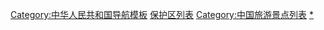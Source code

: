 {{Navbox
|listclass=hlist
|name = 中华人民共和国各类资源保护列表
|state = {{{state<includeonly>|collapsed</includeonly>}}}
|title = {{PRC}}[[自然环境|自然]][[生态环境]]、[[生物多样性]]、[[历史]][[文化遗产]]保护与[[旅游]][[资源]]开发列表
 
|group2 = 原生境保存
|list2 = 
*[[中华人民共和国国家公园列表|国家公园]]
*[[中华人民共和国国家级自然保护区列表|自然保护区]]
*[[中华人民共和国国家级典型地震遗址列表|典型地震遗址]]
*[[中华人民共和国国家地质公园列表|地质公园]]
*[[中华人民共和国国家森林公园列表|森林公园]]
*[[中华人民共和国国家城市湿地公园列表|城市湿地公园]]
*[[中华人民共和国国家湿地公园列表|湿地公园]]
*[[国家级水土流失重点防治区列表|水土流失重点防治区]]
*[[中华人民共和国国家级生态功能保护区|生态功能保护区]]
*[[中华人民共和国国家级海洋特别保护区|海洋特别保护区]]
*[[国家级水产种质资源保护区|水产种质资源保护区]]
*[[中国生物圈保护区网络|生物圈保护区网络]]
*[[国家重点保护湿地名录|重点保护湿地]]
*[[中国植物园列表|植物园]]
*[[中国温泉之乡|温泉之乡]]
 
|group3 = 历史文化遗存
|list3 = 
*[[全国重点文物保护单位|重点文物保护单位]]
*[[全国重点烈士纪念建筑物保护单位|重点烈士纪念建筑物保护单位]]
*[[汉族地区佛教全国重点寺院|汉地佛教重点寺院]]
*[[道教全国重点宫观|道教重点宫观]]
*[[国家历史文化名城|历史文化名城]]/[[中国历史文化名镇|名镇]]/[[中国历史文化名村|名村]]/[[中国历史文化名街|名街]]/[[中国历史文化街区|街区]]
*[[中国传统村落名录|传统村落]]
*[[国家级文化生态保护区|文化生态保护区]]
*[[国家考古遗址公园|考古遗址公园]]
*[[中华人民共和国国家矿山公园列表|矿山公园]]
*[[中国国家水利风景区列表|水利风景区]]
*[[国家工业遗产|工业遗产]]
*[[中国20世纪建筑遗产名录|20世纪建筑遗产]]
*[[中国档案文献遗产|档案文献遗产]]
*[[国家级非物质文化遗产代表性项目名录|非物质文化遗产]]及其[[国家级非物质文化遗产生产性保护示范基地|生产性保护示范基地]]
*[[中国重要农业文化遗产|重要农业文化遗产]]
*[[国家一级文物|一级文物]]
*[[国家珍贵古籍名录|珍贵古籍]]
*[[中国工艺美术珍品|工艺美术珍品]]
*[[国家级抗战纪念设施、遗址名录|抗战纪念设施遗址]]
*[[国家文化遗产公园|文化遗产公园]]
*[[国家文化产业示范基地|文化产业示范基地]]
*[[中国民间文化艺术之乡|民间文化艺术之乡]]
*[[全国武术之乡|武术之乡]]
*[[中国地理标志产品|地理标志产品]]
*[[中华老字号]]
 
|group1 = 国际名录
|list1 = 
*[[中国世界遗产|世界遗产]]
*[[联合国教科文组织世界记忆名录中国项目|世界记忆]]
*[[联合国教科文组织人类非物质文化遗产代表作名录中国项目|人类非物质文化遗产代表作]]
*[[联合国教科文组织急需保护的非物质文化遗产名录中国项目|急需保护的非物质文化遗产]]
*[[联合国教科文组织优秀实践名册中国项目|优秀实践名册]]
*[[全球重要农业文化遗产中国项目|全球重要农业文化遗产]]
*[[中国世界生物圈保护区|世界生物圈保护区网络]]
*[[世界地质公园|世界地质公园网络]]
*[[中华人民共和国国际重要湿地列表|国际重要湿地]]
*[[中国国家自然遗产、国家自然与文化双遗产预备名录|自然与文化双遗产预备]]
 
|group5 = 生物物种资源
|list5 = 
*[[国家重点保护野生动物名录|重点保护野生动物]]
*[[国家重点保护野生植物名录|重点保护野生植物]]
*[[国家保护的有益的或者有重要经济、科学研究价值的陆生野生动物名录|三有陆生野生动物]]
*[[国家重点保护野生药材物种名录|重点保护野生药材]]
*[[国家重点保护经济水生动植物资源名录|重点保护经济水生动植物]]
*[[国家级畜禽遗传资源保护名录|畜禽遗传资源保护名录]]
*[[国家级野生生物种质资源库|野生生物种质资源库]]
*[[国家农作物种质资源库|农作物种质资源库]]
*[[国家林木种质资源库|林木种质资源库]]
*[[国家级水产原、良种场|水产原良种场]]/[[水产新品种]]
*[[国家级畜禽遗传资源基因库|畜禽遗传资源基因库]]/[[国家级畜禽遗传资源保种场|保种场]]/[[国家级畜禽遗传资源保护区|保护区]]
*[[中国主要水鸟名录|主要水鸟]]
*[[中国国家级古树名木|古树名木]]
*[[国家重点保护古生物化石名录|重点保护古生物化石]]及其[[国家重点保护古生物化石集中产地|集中产地]]
 
|group6 = 文教游憩场馆
|list6 = 
*[[国家重点京剧院团|重点京剧院团]]
*[[国家重点美术馆|重点美术馆]]
*[[中央地方共建国家级博物馆]]
*[[全国古籍重点保护单位|古籍重点保护单位]]
*[[国家一级博物馆|一级]]/[[国家二级博物馆|二级]]/[[国家三级博物馆|三级]]博物馆
*[[国家一级图书馆|一级图书馆]]
*[[国家一级档案馆|一级档案馆]]
*[[国家一级文化馆|一级文化馆]]
 
|group7=教育基地
|list7=
*[[国家生态文明教育基地|生态文明教育基地]]
*[[全国保护母亲河行动生态教育基地|保护母亲河行动生态教育基地]]
*[[国家环保科普基地|环保科普基地]]
*[[国家防震减灾科普教育基地|防震减灾科普教育基地]]
*[[全国消防科普教育基地|消防科普教育基地]]
*[[全国气象科普教育基地|气象科普教育基地]]
*[[全国科普教育基地|科普教育基地]]
*[[全国青少年科技教育基地|青少年科技教育基地]]
*[[全国青少年走进科学世界科技活动示范基地|青少年走进科学世界科技活动示范基地]]
*[[国家国防教育示范基地|国防教育示范基地]]
*[[全国廉政教育示范基地|廉政教育示范基地]]
*[[全国爱国主义教育示范基地|爱国主义教育示范基地]]
*[[全国民族团结进步教育基地|民族团结进步教育基地]]
*[[全国民族医药文化宣传教育基地|民族医药文化宣传教育基地]]
*[[全国中医药文化宣传教育基地|中医药文化宣传教育基地]]
 
|group8=旅游资源
|list8=
*[[中华人民共和国国家重点公园列表|重点公园]]
*[[中华人民共和国国家级风景名胜区列表|风景名胜区]]
*[[国家旅游度假区]]
*[[中华人民共和国国家级旅游度假区|国家级旅游度假区]]
*[[国家5A级旅游景区|5A]]/[[国家4A级旅游景区|4A]]/[[国家3A级旅游景区|3A]]/[[国家2A级旅游景区|2A]]/[[国家1A级旅游景区|1A]]级旅游景区
*[[中国优秀旅游城市|优秀旅游城市]]
*[[中国旅游强县|旅游强县]]
*[[全国特色景观旅游名镇（村）|特色景观旅游名镇]]
*[[国家文化旅游示范区|文化旅游示范区]]
*[[国家文化旅游重点项目名录|文化旅游重点项目]]
*[[中国地方文化旅游节庆活动扶持名录|地方文化旅游节庆活动扶持]]
*[[中国体育旅游精品推荐项目|体育旅游精品推荐项目]]
*[[国家旅游产业集聚（试验）区|旅游产业集聚区]]
*[[国家旅游线路]]
*[[全国红色旅游精品线|红色旅游精品线]]
*[[全国红色旅游经典景区|红色旅游经典景区]]
*[[全国文明风景旅游区|文明风景旅游区]]
*[[全国森林旅游示范区|森林旅游示范区]]
*[[国家沙漠旅游试验基地|沙漠旅游试验基地]]
*[[中国邮轮旅游发展实验区|邮轮旅游发展实验区]]
*[[国家滨海休闲旅游示范区|滨海休闲旅游示范区]]
*[[国家旅游休闲度假示范区|旅游休闲度假示范区]]
*[[国家商务旅游示范区|商务旅游示范区]]
*[[国家全域旅游示范区|全域旅游示范区]]
*[[全国工农业旅游示范点|工农业旅游示范点]]
*[[全国休闲渔业示范基地|休闲渔业示范基地]]
*[[全国休闲农业示范点|休闲农业示范点]]
*[[全国休闲农业与乡村旅游示范县|休闲农业与乡村旅游示范县]]
*[[国家乡村旅游度假实验区|乡村旅游度假实验区]]
*[[国家级生态旅游扶贫实验区|生态旅游扶贫实验区]]
*[[国家生态旅游示范区|生态旅游示范区]]
*[[全国优秀体育公园|优秀体育公园]]
*[[国家级体育公园]]
*[[国家体育休闲示范区|体育休闲示范区]]
*[[国家运动休闲示范区|运动休闲示范区]]
*[[全国青少年户外体育活动营地|青少年户外体育活动营地]]
*[[国家登山健身步道|登山健身步道]]
}}<noinclude>
 
[[Category:中华人民共和国导航模板]]
[[Category:中国地理模板|保护区列表]]
[[Category:中国旅游景点列表]]
[[Category:中國自然保育|*]]
</noinclude>